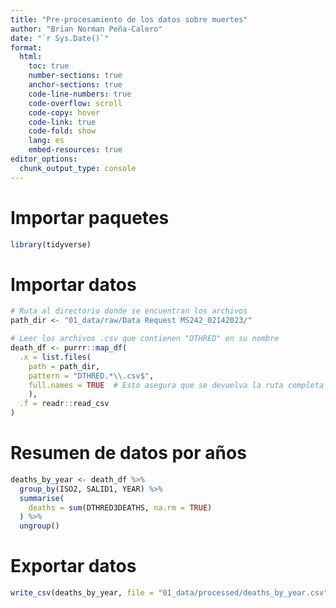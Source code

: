 ```yaml
---
title: "Pre-procesamiento de los datos sobre muertes"
author: "Brian Norman Peña-Calero"
date: "`r Sys.Date()`"
format: 
  html:
    toc: true
    number-sections: true
    anchor-sections: true
    code-line-numbers: true
    code-overflow: scroll
    code-copy: hover
    code-link: true
    code-fold: show
    lang: es
    embed-resources: true
editor_options: 
  chunk_output_type: console
---
```


# Importar paquetes

```r
library(tidyverse)
```

# Importar datos

```r
# Ruta al directorio donde se encuentran los archivos
path_dir <- "01_data/raw/Data Request MS242_02142023/"

# Leer los archivos .csv que contienen "DTHRED" en su nombre
death_df <- purrr::map_df(
  .x = list.files(
    path = path_dir,
    pattern = "DTHRED.*\\.csv$",
    full.names = TRUE  # Esto asegura que se devuelva la ruta completa al archivo
    ),
  .f = readr::read_csv
)
```

# Resumen de datos por años

```r
deaths_by_year <- death_df %>% 
  group_by(ISO2, SALID1, YEAR) %>% 
  summarise(
    deaths = sum(DTHRED3DEATHS, na.rm = TRUE)
  ) %>% 
  ungroup()
```

# Exportar datos

```r
write_csv(deaths_by_year, file = "01_data/processed/deaths_by_year.csv")
```


